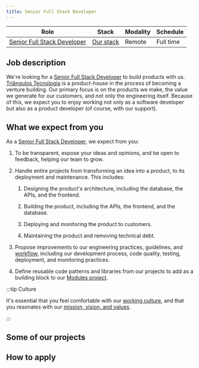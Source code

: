 ```yaml
---
title: Senior Full Stack Developer
---
```



| Role                                                                                      | Stack                                       | Modality | Schedule  |
| ----------------------------------------------------------------------------------------- | ------------------------------------------- | -------- | --------- |
| [Senior Full Stack Developer](/docs/engineering/career/roles#senior-full-stack-developer) | [Our stack](/docs/engineering/technologies) | Remote   | Full time |

## Job description

We're looking for a [Senior Full Stack Developer](/docs/engineering/career/roles#senior-full-stack-developer) to build products with us. [Triângulos Tecnologia](https://www.triangulostecnologia.com/?lang=en) is a product-house in the process of becoming a venture building. Our primary focus is on the products we make, the value we generate for our customers, and not only the engineering itself. Because of this, we expect you to enjoy working not only as a software developer but also as a product developer (of course, with our support).

## What we expect from you

As a [Senior Full Stack Developer](/docs/engineering/career/roles#senior-full-stack-developer), we expect from you:

1. To be transparent, expose your ideas and opinions, and be open to feedback, helping our team to grow.

1. Handle entire projects from transforming an idea into a product, to its deployment and maintenance. This includes:

   1. Designing the product's architecture, including the database, the APIs, and the frontend.

   2. Building the product, including the APIs, the frontend, and the database.

   3. Deploying and monitoring the product to customers.

   4. Maintaining the product and removing technical debt.

1. Propose improvements to our engineering practices, guidelines, and [workflow](/docs/engineering/workflow), including our development process, code quality, testing, deployment, and monitoring practices.

1. Define reusable code patterns and libraries from our projects to add as a building block to our [Modules project](/docs/modules/).

:::tip Culture

It's essential that you feel comfortable with our [working culture](/docs/engineering/career/roles#commons), and that you resonates with our [mission, vision, and values](https://github.com/TriangulosTecnologia/TriangulosTecnologia/blob/main/mission-vision-values.md).

:::

<!-- ## What we offer -->

## Some of our projects

<SomeProjects />

## How to apply

<HowToApply />
